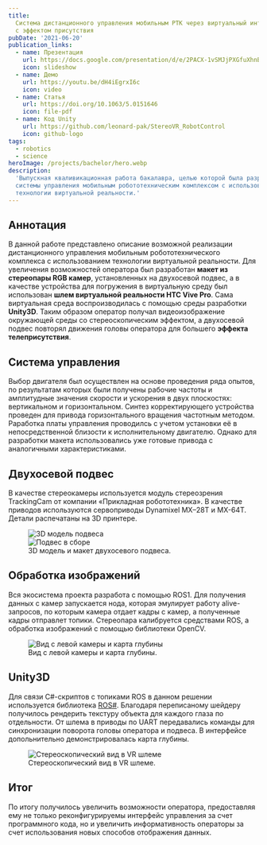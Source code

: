 ```yaml
---
title:
  Система дистанционного управления мобильным РТК через виртуальный интерфейс
  с эффектом присутствия
pubDate: '2021-06-20'
publication_links:
  - name: Презентация
    url: https://docs.google.com/presentation/d/e/2PACX-1vSMJjPXGfuXhnBRhD79S47wfGVN6TLl471Otd5-o3yDiLxJREeXD_Q0SeZZT7pP5_sa-SjAdJh1OSrM/pub?start=false&loop=false&delayms=3000
    icon: slideshow
  - name: Демо
    url: https://youtu.be/dH4iEgrxI6c
    icon: video
  - name: Статья
    url: https://doi.org/10.1063/5.0151646
    icon: file-pdf
  - name: Код Unity
    url: https://github.com/leonard-pak/StereoVR_RobotControl
    icon: github-logo
tags:
  - robotics
  - science
heroImage: /projects/bachelor/hero.webp
description:
  'Выпускная кваливикационная работа бакалавра, целью которой была разработка
  системы управления мобильным робототехническим комплексом с использованием
  технологии виртуальной реальности.'
---
```



## Аннотация

В данной работе представлено описание возможной реализации
дистанционного управления мобильным робототехнического комплекса с
использованием технологии виртуальной реальности. Для увеличения
возможностей оператора был разработан **макет из стереопары RGB камер**,
установленных на двухосевой подвес, а в качестве устройства для погружения в
виртуальную среду был использован **шлем виртуальной реальности HTC Vive Pro**.
Сама виртуальная среда воспроизводилась с помощью среды разработки **Unity3D**.
Таким образом оператор получал видеоизображение окружающей среды со
стереоскопическим эффектом, а двухосевой подвес повторял движения головы
оператора для большего **эффекта телеприсутствия**.

## Система управления

Выбор двигателя был осуществлен на основе проведения ряда опытов, по результатам
которых были получены рабочие частоты и амплитудные значения скорости и ускорения
в двух плоскостях: вертикальном и горизонтальном. Синтез корректирующего устройства
проведен для привода горизонтального вращения частотным методом. Раработка платы
управления проводилсь с учетом установки её в непосредственной близости к
исполнительному двигателю. Однако для разработки макета использовались уже
готовые привода с аналогичными характеристиками.

## Двухосевой подвес

В качестве стереокамеры используется модуль стереозрения TrackingCam
от компании «Прикладная робототехника». В качестве приводов используются
сервоприводы Dynamixel MX–28T и MX-64T. Детали распечатаны на 3D принтере.

<figure class="flex flex-col items-center">
  <div class="not-prose carousel rounded-lg w-10/12">
    <div class="carousel-item w-1/2">
      <Image width={600} height={600} src="/projects/bachelor/gimbal-3D.webp" format="webp" alt="3D модель подвеса"/>
    </div>
    <div class="carousel-item w-1/2">
      <Image width={600} height={600} src="/projects/bachelor/gimbal-real.webp" format="webp" alt="Подвес в сборе"/>
    </div>
  </div>
  <figcaption>3D модель и макет двухосевого подвеса.</figcaption>
</figure>


## Обработка изображений

Вся экосистема проекта разработа с помощью ROS1. Для получения данных с камер
запускается нода, которая эмулирует работу alive-запросов, по которым камера
отдает кадры с камер, а полученные кадры отправлет топики. Стереопара калибруется
средствами ROS, а обработка изображений с помощью библиотеки OpenCV.

<figure class="flex flex-col items-center">
  <Image width={600} height={236} src="/projects/bachelor/depth.webp" format="webp" alt="Вид с левой камеры и карта глубины"/>
  <figcaption>Вид с левой камеры и карта глубины.</figcaption>
</figure>

## Unity3D

Для связи C#-скриптов с топиками ROS в данном решении используется библиотека
[ROS#](https://github.com/siemens/ros-sharp). Благодаря переписаному шейдеру
получилось рендерить текстуру объекта для каждого глаза по отдельности. От шлема
в приводы по UART передавались команды для синхронизации поворота головы оператора
и подвеса. В интерфейсе допольнительно демонстрировалась карта глубины.

<figure class="flex flex-col items-center">
  <Image width={2214} height={904} src="/projects/bachelor/stereo.webp" format="webp" alt="Cтереоскопический вид в VR шлеме"/>
  <figcaption>Cтереоскопический вид в VR шлеме.</figcaption>
</figure>

## Итог

По итогу получилось увеличить возможности оператора, предоставляя ему не только
реконфигурируемы интерфейс управления за счет программного кода, но и увеличить
информативность операторы за счет использования новых способов отображения данных.
